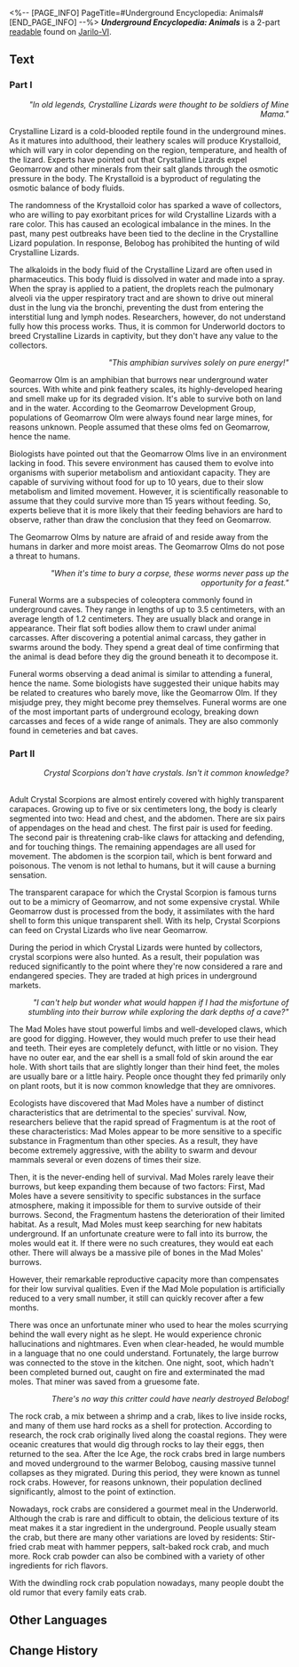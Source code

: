 <%-- [PAGE_INFO]
PageTitle=#Underground Encyclopedia: Animals#
[END_PAGE_INFO] --%>
{{Readable Infobox
|id           = 068
|partIds      = 190189;190190
|title        = ''Underground Encyclopedia: Animals''
|image        = Item Jarilo-VI Readable 2.png
|world        = Jarilo-VI
|parts        = 2
|author       = <!--to be added-->
|description  = An old research report of the creatures of the Underworld. Some of those creatures no longer exist.
|part1        = Part I
|source1      = {{cx|Source missing}}
|part2        = Part II
|source2      = {{cx|Source missing}}
|characters   = 
|factions     = 
}}
'''''Underground Encyclopedia: Animals''''' is a 2-part [[readable]] found on [[Jarilo-VI]].
<!--
==Location==
{{Map Embed|<map name>|<marker id>}}
-->
==Text==
===Part I===
{{Size|+2|Crystalline Lizard}}

<div align="right">''"In old legends, Crystalline Lizards were thought to be soldiers of Mine Mama."''</div>

Crystalline Lizard is a cold-blooded reptile found in the underground mines. As it matures into adulthood, their leathery scales will produce Krystalloid, which will vary in color depending on the region, temperature, and health of the lizard. Experts have pointed out that Crystalline Lizards expel Geomarrow and other minerals from their salt glands through the osmotic pressure in the body. The Krystalloid is a byproduct of regulating the osmotic balance of body fluids.

The randomness of the Krystalloid color has sparked a wave of collectors, who are willing to pay exorbitant prices for wild Crystalline Lizards with a rare color. This has caused an ecological imbalance in the mines. In the past, many pest outbreaks have been tied to the decline in the Crystalline Lizard population. In response, Belobog has prohibited the hunting of wild Crystalline Lizards.

The alkaloids in the body fluid of the Crystalline Lizard are often used in pharmaceutics. This body fluid is dissolved in water and made into a spray. When the spray is applied to a patient, the droplets reach the pulmonary alveoli via the upper respiratory tract and are shown to drive out mineral dust in the lung via the bronchi, preventing the dust from entering the interstitial lung and lymph nodes. Researchers, however, do not understand fully how this process works. Thus, it is common for Underworld doctors to breed Crystalline Lizards in captivity, but they don't have any value to the collectors.

{{Size|+2|Geomarrow Olm}}

<div align="right">''"This amphibian survives solely on pure energy!"''</div>

Geomarrow Olm is an amphibian that burrows near underground water sources. With white and pink feathery scales, its highly-developed hearing and smell make up for its degraded vision. It's able to survive both on land and in the water. According to the Geomarrow Development Group, populations of Geomarrow Olm were always found near large mines, for reasons unknown. People assumed that these olms fed on Geomarrow, hence the name.

Biologists have pointed out that the Geomarrow Olms live in an environment lacking in food. This severe environment has caused them to evolve into organisms with superior metabolism and antioxidant capacity. They are capable of surviving without food for up to 10 years, due to their slow metabolism and limited movement. However, it is scientifically reasonable to assume that they could survive more than 15 years without feeding. So, experts believe that it is more likely that their feeding behaviors are hard to observe, rather than draw the conclusion that they feed on Geomarrow.

The Geomarrow Olms by nature are afraid of and reside away from the humans in darker and more moist areas. The Geomarrow Olms do not pose a threat to humans.

{{Size|+2|Funeral Worm}}

<div align="right">''"When it's time to bury a corpse, these worms never pass up the opportunity for a feast."''</div>

Funeral Worms are a subspecies of coleoptera commonly found in underground caves. They range in lengths of up to 3.5 centimeters, with an average length of 1.2 centimeters. They are usually black and orange in appearance. Their flat soft bodies allow them to crawl under animal carcasses. After discovering a potential animal carcass, they gather in swarms around the body. They spend a great deal of time confirming that the animal is dead before they dig the ground beneath it to decompose it.

Funeral worms observing a dead animal is similar to attending a funeral, hence the name. Some biologists have suggested their unique habits may be related to creatures who barely move, like the Geomarrow Olm. If they misjudge prey, they might become prey themselves. Funeral worms are one of the most important parts of underground ecology, breaking down carcasses and feces of a wide range of animals. They are also commonly found in cemeteries and bat caves.

===Part II===
{{Size|+2|Crystal Scorpion}}

<div align="right">''Crystal Scorpions don't have crystals. Isn't it common knowledge?''</div><br />Adult Crystal Scorpions are almost entirely covered with highly transparent carapaces. Growing up to five or six centimeters long, the body is clearly segmented into two: Head and chest, and the abdomen. There are six pairs of appendages on the head and chest. The first pair is used for feeding. The second pair is threatening crab-like claws for attacking and defending, and for touching things. The remaining appendages are all used for movement. The abdomen is the scorpion tail, which is bent forward and poisonous. The venom is not lethal to humans, but it will cause a burning sensation.

The transparent carapace for which the Crystal Scorpion is famous turns out to be a mimicry of Geomarrow, and not some expensive crystal. While Geomarrow dust is processed from the body, it assimilates with the hard shell to form this unique transparent shell. With its help, Crystal Scorpions can feed on Crystal Lizards who live near Geomarrow.

During the period in which Crystal Lizards were hunted by collectors, crystal scorpions were also hunted. As a result, their population was reduced significantly to the point where they're now considered a rare and endangered species. They are traded at high prices in underground markets.


{{Size|+2|Mad Moles}}

<div align="right">''"I can't help but wonder what would happen if I had the misfortune of stumbling into their burrow while exploring the dark depths of a cave?"''</div>

The Mad Moles have stout powerful limbs and well-developed claws, which are good for digging. However, they would much prefer to use their head and teeth. Their eyes are completely defunct, with little or no vision. They have no outer ear, and the ear shell is a small fold of skin around the ear hole. With short tails that are slightly longer than their hind feet, the moles are usually bare or a little hairy. People once thought they fed primarily only on plant roots, but it is now common knowledge that they are omnivores.

Ecologists have discovered that Mad Moles have a number of distinct characteristics that are detrimental to the species' survival. Now, researchers believe that the rapid spread of Fragmentum is at the root of these characteristics: Mad Moles appear to be more sensitive to a specific substance in Fragmentum than other species. As a result, they have become extremely aggressive, with the ability to swarm and devour mammals several or even dozens of times their size.

Then, it is the never-ending hell of survival. Mad Moles rarely leave their burrows, but keep expanding them because of two factors: First, Mad Moles have a severe sensitivity to specific substances in the surface atmosphere, making it impossible for them to survive outside of their burrows. Second, the Fragmentum hastens the deterioration of their limited habitat. As a result, Mad Moles must keep searching for new habitats underground. If an unfortunate creature were to fall into its burrow, the moles would eat it. If there were no such creatures, they would eat each other. There will always be a massive pile of bones in the Mad Moles' burrows.

However, their remarkable reproductive capacity more than compensates for their low survival qualities. Even if the Mad Mole population is artificially reduced to a very small number, it still can quickly recover after a few months.

There was once an unfortunate miner who used to hear the moles scurrying behind the wall every night as he slept. He would experience chronic hallucinations and nightmares. Even when clear-headed, he would mumble in a language that no one could understand. Fortunately, the large burrow was connected to the stove in the kitchen. One night, soot, which hadn't been completed burned out, caught on fire and exterminated the mad moles. That miner was saved from a gruesome fate.

{{Size|+2|Rock Crab}}

<div align="right">''There's no way this critter could have nearly destroyed Belobog!''</div>

The rock crab, a mix between a shrimp and a crab, likes to live inside rocks, and many of them use hard rocks as a shell for protection. According to research, the rock crab originally lived along the coastal regions. They were oceanic creatures that would dig through rocks to lay their eggs, then returned to the sea. After the Ice Age, the rock crabs bred in large numbers and moved underground to the warmer Belobog, causing massive tunnel collapses as they migrated. During this period, they were known as tunnel rock crabs. However, for reasons unknown, their population declined significantly, almost to the point of extinction.

Nowadays, rock crabs are considered a gourmet meal in the Underworld. Although the crab is rare and difficult to obtain, the delicious texture of its meat makes it a star ingredient in the underground. People usually steam the crab, but there are many other variations are loved by residents: Stir-fried crab meat with hammer peppers, salt-baked rock crab, and much more. Rock crab powder can also be combined with a variety of other ingredients for rich flavors.

With the dwindling rock crab population nowadays, many people doubt the old rumor that every family eats crab.

<!--
==Trivia==
* 
-->
==Other Languages==
{{Other Languages
|en   = ''Underground Encyclopedia: Animals''
|zhs  = 《地底百科：动物》
|zht  = 《地底百科：動物》
|ja   = 『地下百科・動物』
|ko   = ≪지하 백과사전: 동물≫
|es   = Enciclopedia del Bajomundo: animales
|fr   = ''Encyclopédie souterraine&nbsp;: Animaux''
|ru   = Энциклопедия Подземья: Животные
|th   = "สารานุกรมเมืองด้านล่าง: สัตว์"
|vi   = "Bách Khoa Dưới Lòng Đất: Động Vật"
|de   = „Enzyklopädie der Unterwelt: Tiere“
|id   = "Ensiklopedia Bawah Tanah: Hewan"
|pt   = "Enciclopédia Subterrânea: Animais"
}}

==Change History==
{{Change History|1.0}}